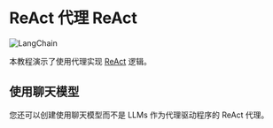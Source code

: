 # ReAct 代理 ReAct

![LangChain](https://pica.zhimg.com/50/v2-56e8bbb52aa271012541c1fe1ceb11a2_r.gif 'LangChain中文网')

本教程演示了使用代理实现 [ReAct](https://react-lm.github.io/) 逻辑。


<Example/>

## 使用聊天模型

您还可以创建使用聊天模型而不是 LLMs 作为代理驱动程序的 ReAct 代理。


<ChatExample/>